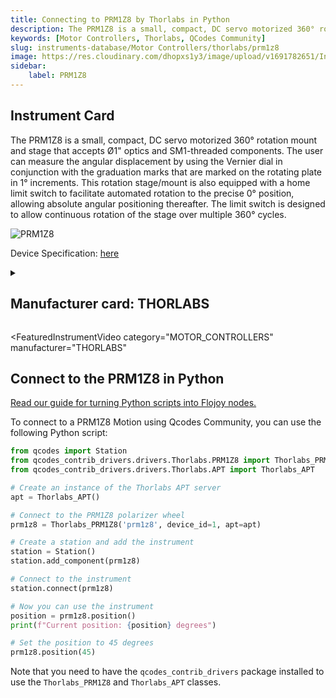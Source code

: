 ```yaml
---
title: Connecting to PRM1Z8 by Thorlabs in Python
description: The PRM1Z8 is a small, compact, DC servo motorized 360° rotation mount and stage that accepts Ø1" optics and SM1-threaded components. The user can measure the angular displacement by using the Vernier dial in conjunction with the graduation marks that are marked on the rotating plate in 1° increments. This rotation stage/mount is also equipped with a home limit switch to facilitate automated rotation to the precise 0° position, allowing absolute angular positioning thereafter. The limit switch is designed to allow continuous rotation of the stage over multiple 360° cycles.
keywords: [Motor Controllers, Thorlabs, QCodes Community] 
slug: instruments-database/Motor Controllers/thorlabs/prm1z8 
image: https://res.cloudinary.com/dhopxs1y3/image/upload/v1691782651/Instruments/Motion/PRM1Z8/PRM1Z8.jpg
sidebar:
    label: PRM1Z8 
---
```



## Instrument Card

The PRM1Z8 is a small, compact, DC servo motorized 360° rotation mount and stage that accepts Ø1" optics and SM1-threaded components. The user can measure the angular displacement by using the Vernier dial in conjunction with the graduation marks that are marked on the rotating plate in 1° increments. This rotation stage/mount is also equipped with a home limit switch to facilitate automated rotation to the precise 0° position, allowing absolute angular positioning thereafter. The limit switch is designed to allow continuous rotation of the stage over multiple 360° cycles.

![PRM1Z8](https://res.cloudinary.com/dhopxs1y3/image/upload/v1691782651/Instruments/Motion/PRM1Z8/PRM1Z8.jpg)

Device Specification: [here](https://www.thorlabs.com/_sd.cfm?fileName=19737-D02.pdf&partNumber=PRM1Z8)

<details style={{ marginTop: "15px"}}>
<summary><h2 style={{display:'inline'}}>Manufacturer card: THORLABS</h2></summary>

![THORLABS](https://res.cloudinary.com/dhopxs1y3/image/upload/v1692126009/Instruments/Vendor%20Logos/Thorlabs.png)

Thorlabs, Inc. is an American privately held optical equipment company headquartered in Newton, New Jersey. The company was founded in 1989 by Alex Cable, who serves as its current president and CEO. As of 2018, Thorlabs has annual sales of approximately $500 million.

- Headquarters: USA
- Yearly Revenue (millions, USD): 550
- Vendor Website: [here](https://www.thorlabs.com/)

</details>


<FeaturedInstrumentVideo
  category="MOTOR_CONTROLLERS"
  manufacturer="THORLABS"
></FeaturedInstrumentVideo>

## Connect to the PRM1Z8 in Python

[Read our guide for turning Python scripts into Flojoy nodes.](https://docs.flojoy.ai/contribution/blocks/custom-flojoy-block/)



<Tabs>
<TabItem value="Flojoy" label="Flojoy" className="flojoy-instrument-tabs">

<NodeCardCollection category="MOTOR_CONTROLLERS" manufacturer="Thorlabs"></NodeCardCollection>

</TabItem>
<TabItem value="QCodes Community" label="QCodes Community">

To connect to a PRM1Z8 Motion using Qcodes Community, you can use the following Python script:

```python
from qcodes import Station
from qcodes_contrib_drivers.drivers.Thorlabs.PRM1Z8 import Thorlabs_PRM1Z8
from qcodes_contrib_drivers.drivers.Thorlabs.APT import Thorlabs_APT

# Create an instance of the Thorlabs APT server
apt = Thorlabs_APT()

# Connect to the PRM1Z8 polarizer wheel
prm1z8 = Thorlabs_PRM1Z8('prm1z8', device_id=1, apt=apt)

# Create a station and add the instrument
station = Station()
station.add_component(prm1z8)

# Connect to the instrument
station.connect(prm1z8)

# Now you can use the instrument
position = prm1z8.position()
print(f"Current position: {position} degrees")

# Set the position to 45 degrees
prm1z8.position(45)
```

Note that you need to have the `qcodes_contrib_drivers` package installed to use the `Thorlabs_PRM1Z8` and `Thorlabs_APT` classes.


</TabItem>
</Tabs>